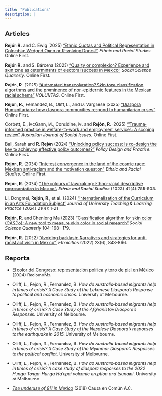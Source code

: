 ```yaml
---
title: "Publications"
description: |
---
```


## Articles

<strong>**Rejón R.**</strong> and C. Ewig (2025) [“Ethnic Quotas and Political Representation in Colombia: Wedged Open or Revolving Doors?”](https://doi.org/10.1080/01419870.2025.2529416) *Ethnic and Racial Studies.* Online First.

<strong>**Rejón R.**</strong> and S. Bárcena (2025) [“Quality or complexion? Experience and skin tone as determinants of electoral success in Mexico”](https://doi.org/10.1111/ssqu.70054) *Social Science Quarterly.* Online First.

<strong>**Rejón, R.**</strong> (2025) [“Automated transcoloration? Skin tone classification algorithms and the prominence of non-epidermic features in the Mexican racial schema”](https://doi.org/10.1177/14687968251319799) *VOLUNTAS.* Online First.

<strong>**Rejón, R.**</strong>, Fernandez, B., Oliff, L., and D. Varghese (2025) [“Diaspora Humanitarians: how diaspora communities respond to humanitarian crises”](https://doi.org/10.1007/s11266-024-00707-x) Online First.

Corbett, E., McGann, M., Considine, M. and <strong>**Rejón, R**</strong>. (2025) [“’Trauma-informed practice in welfare-to-work and employment services: A scoping review”](https://doi.org10.1002/ajs4.70015) *Australian Journal of Social Issues.* Online First.

Ball, Sarah and <strong>**R. Rejón**</strong> (2024) [“Unlocking policy success: is co-design the key to achieving effective policy outcomes?”](https://doi.org/10.1080/25741292.2024.2368911) *Policy Design and Practice*. Online First.

<strong>**Rejon, R**</strong>. (2024) [“Interest convergence in the land of the cosmic race: Mexican anti-racism and the motivation question”](https://doi.org/10.1080/01419870.2023.2292643) *Ethnic and Racial Studies*. Online First.

<strong>**Rejón, R**</strong>. (2024) [“The colours of lawmaking: Ethno-racial descriptive representation in Mexico”.](https://doi.org/10.1080/01419870.2023.2219305) *Ethnic and Racial Studies* (2023) 47(4):785-808.

Li, Dongmei, <strong>**Rejón, R**</strong>., et al. (2024) [“Internationalisation of the Curriculum in an Arts Foundation Subject”](https://doi.org/10.53761/0h9zdb86) *Journal of University Teaching & Learning Practice* (2024) 21(4): 1-21

<strong>**Rejón, R**</strong>. and Chenlong Ma (2023) [“Classification algorithm for skin color (CASCo): A new tool to measure skin color in social research”](https://onlinelibrary.wiley.com/doi/epdf/10.1111/ssqu.13242) *Social Science Quarterly* 104: 168– 179.

<strong>**Rejón, R.**</strong> (2022) [“Avoiding backlash: Narratives and strategies for anti-racist activism in Mexico”](https://doi.org/10.1177/14687968221128381), *Ethnicities* (2022) 23(6), 843-866.

## Reports

-   [El color del Congreso: representación política y tono de piel en México](https://img1.wsimg.com/blobby/go/2162eb29-0e52-4c83-bfc7-3b4e7a757f73/QUIENNOS-2.pdf) (2024) RacismoMx.

-   Olliff, L., Rejon, R., Fernandez, B. *How do Australia-based migrants help in times of crisis? A Case Study of the Lebanese Diaspora’s Response to political and economic crises.* University of Melbourne.

-   Olliff, L., Rejon, R., Fernandez, B. *How do Australia-based migrants help in times of crisis? A Case Study of the Afghanistan Diaspora’s Responses.* University of Melbourne.

-   Olliff, L., Rejon, R., Fernandez, B. *How do Australia-based migrants help in times of crisis? A Case Study of the Nepalese Diaspora’s responses to the earthquake in 2015.* University of Melbourne.

-   Olliff, L., Rejon, R., Fernandez, B. *How do Australia-based migrants help in times of crisis? A Case Study of the Myanmar Diaspora’s Responses to the political conflict.* University of Melbourne.

-   Olliff, L., Rejon, R., Fernandez, B. *How do Australia-based migrants help in times of crisis? A case study of diaspora responses to the 2022 Hunga Tonga-Hunga Ha’apai volcanic eruption and tsunami*. University of Melbourne

-   [*The underuse of 911 in Mexico*](http://causaencomun.org.mx/beta/wp-content/uploads/2018/06/cc-text-911-03-1.pdf) (2018) Causa en Común A.C.
